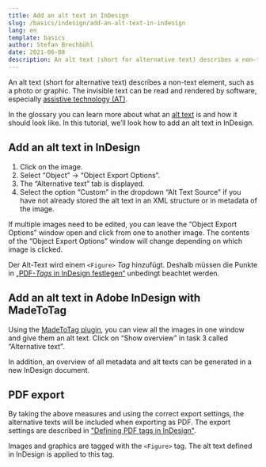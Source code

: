 ```yaml
---
title: Add an alt text in InDesign
slug: /basics/indesign/add-an-alt-text-in-indesign
lang: en
template: basics
author: Stefan Brechbühl
date: 2021-06-08
description: An alt text (short for alternative text) describes a non-text element, such as a photo or graphic. In this tutorial, we’ll look how to add an alt text in InDesign.
---
```


An alt text (short for alternative text) describes a non-text element, such as a photo or graphic. The invisible text can be read and rendered by software, especially [assistive technology (AT)](/glossary/#assistive-technology).

In the glossary you can learn more about what an [alt text](/glossary/#alt-text) is and how it should look like. In this tutorial, we’ll look how to add an alt text in InDesign.

## Add an alt text in InDesign

1. Click on the image.
2. Select “Object” → “Object Export Options”.
3. The “Alternative text” tab is displayed.
4. Select the option “Custom” in the dropdown “Alt Text Source” if you have not already stored the alt text in an XML structure or in metadata of the image.

<NoteMessage>
  If multiple images need to be edited, you can leave the “Object Export Options” window open and
  click from one to another image. The contents of the “Object Export Options” window will change
  depending on which image is clicked.
</NoteMessage>

Der Alt-Text wird einem `<Figure>` _Tag_ hinzufügt. Deshalb müssen die Punkte in [„PDF-_Tags_ in InDesign festlegen“](/de/basics/indesign/defining-pdf-tags-in-indesign/) unbedingt beachtet werden.

## Add an alt text in Adobe InDesign with MadeToTag

Using the [MadeToTag plugin](https://www.axaio.com/doku.php/en:products:madetotag), you can view all the images in one window and give them an alt text. Click on “Show overview” in task 3 called “Alternative text”.

In addition, an overview of all metadata and alt texts can be generated in a new InDesign document.

## PDF export

By taking the above measures and using the correct export settings, the alternative texts will be included when exporting as PDF. The export settings are described in ["Defining PDF tags in InDesign"](/basics/indesign/defining-pdf-tags-in-indesign/).

<NoteMessage>
  Images and graphics are tagged with the <code>&lt;Figure&gt;</code> tag. The alt text defined in
  InDesign is applied to this tag.
</NoteMessage>
